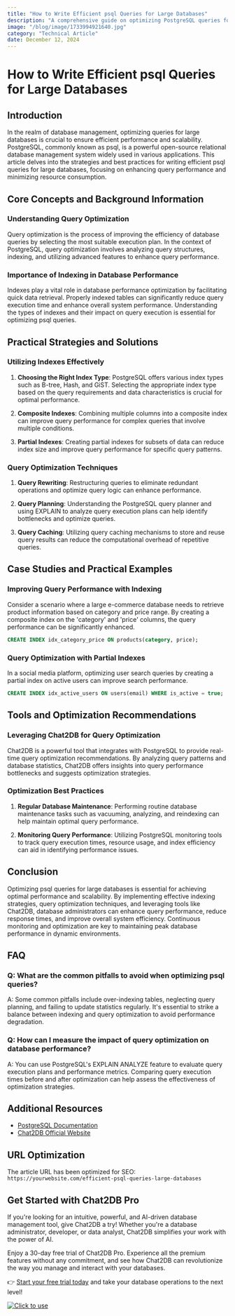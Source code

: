 ```yaml
---
title: "How to Write Efficient psql Queries for Large Databases"
description: "A comprehensive guide on optimizing PostgreSQL queries for large databases to improve performance and scalability."
image: "/blog/image/1733994921640.jpg"
category: "Technical Article"
date: December 12, 2024
---
```


# How to Write Efficient psql Queries for Large Databases


<Authors date="December 12, 2024">
  <Author name="Rowan Hill" link="https://chat2db.ai" />
</Authors>

## Introduction

In the realm of database management, optimizing queries for large databases is crucial to ensure efficient performance and scalability. PostgreSQL, commonly known as psql, is a powerful open-source relational database management system widely used in various applications. This article delves into the strategies and best practices for writing efficient psql queries for large databases, focusing on enhancing query performance and minimizing resource consumption.

## Core Concepts and Background Information

### Understanding Query Optimization

Query optimization is the process of improving the efficiency of database queries by selecting the most suitable execution plan. In the context of PostgreSQL, query optimization involves analyzing query structures, indexing, and utilizing advanced features to enhance query performance.

### Importance of Indexing in Database Performance

Indexes play a vital role in database performance optimization by facilitating quick data retrieval. Properly indexed tables can significantly reduce query execution time and enhance overall system performance. Understanding the types of indexes and their impact on query execution is essential for optimizing psql queries.

## Practical Strategies and Solutions

### Utilizing Indexes Effectively

1. **Choosing the Right Index Type**: PostgreSQL offers various index types such as B-tree, Hash, and GiST. Selecting the appropriate index type based on the query requirements and data characteristics is crucial for optimal performance.

2. **Composite Indexes**: Combining multiple columns into a composite index can improve query performance for complex queries that involve multiple conditions.

3. **Partial Indexes**: Creating partial indexes for subsets of data can reduce index size and improve query performance for specific query patterns.

### Query Optimization Techniques

1. **Query Rewriting**: Restructuring queries to eliminate redundant operations and optimize query logic can enhance performance.

2. **Query Planning**: Understanding the PostgreSQL query planner and using EXPLAIN to analyze query execution plans can help identify bottlenecks and optimize queries.

3. **Query Caching**: Utilizing query caching mechanisms to store and reuse query results can reduce the computational overhead of repetitive queries.

## Case Studies and Practical Examples

### Improving Query Performance with Indexing

Consider a scenario where a large e-commerce database needs to retrieve product information based on category and price range. By creating a composite index on the 'category' and 'price' columns, the query performance can be significantly enhanced.

```sql
CREATE INDEX idx_category_price ON products(category, price);
```

### Query Optimization with Partial Indexes

In a social media platform, optimizing user search queries by creating a partial index on active users can improve search performance.

```sql
CREATE INDEX idx_active_users ON users(email) WHERE is_active = true;
```

## Tools and Optimization Recommendations

### Leveraging Chat2DB for Query Optimization

Chat2DB is a powerful tool that integrates with PostgreSQL to provide real-time query optimization recommendations. By analyzing query patterns and database statistics, Chat2DB offers insights into query performance bottlenecks and suggests optimization strategies.

### Optimization Best Practices

1. **Regular Database Maintenance**: Performing routine database maintenance tasks such as vacuuming, analyzing, and reindexing can help maintain optimal query performance.

2. **Monitoring Query Performance**: Utilizing PostgreSQL monitoring tools to track query execution times, resource usage, and index efficiency can aid in identifying performance issues.

## Conclusion

Optimizing psql queries for large databases is essential for achieving optimal performance and scalability. By implementing effective indexing strategies, query optimization techniques, and leveraging tools like Chat2DB, database administrators can enhance query performance, reduce response times, and improve overall system efficiency. Continuous monitoring and optimization are key to maintaining peak database performance in dynamic environments.

## FAQ

### Q: What are the common pitfalls to avoid when optimizing psql queries?

A: Some common pitfalls include over-indexing tables, neglecting query planning, and failing to update statistics regularly. It's essential to strike a balance between indexing and query optimization to avoid performance degradation.

### Q: How can I measure the impact of query optimization on database performance?

A: You can use PostgreSQL's EXPLAIN ANALYZE feature to evaluate query execution plans and performance metrics. Comparing query execution times before and after optimization can help assess the effectiveness of optimization strategies.

## Additional Resources

- [PostgreSQL Documentation](https://www.postgresql.org/docs/)
- [Chat2DB Official Website](https://www.chat2db.com/)

## URL Optimization

The article URL has been optimized for SEO: `https://yourwebsite.com/efficient-psql-queries-large-databases`


## Get Started with Chat2DB Pro

If you're looking for an intuitive, powerful, and AI-driven database management tool, give Chat2DB a try! Whether you're a database administrator, developer, or data analyst, Chat2DB simplifies your work with the power of AI.

Enjoy a 30-day free trial of Chat2DB Pro. Experience all the premium features without any commitment, and see how Chat2DB can revolutionize the way you manage and interact with your databases.

👉 [Start your free trial today](https://chat2db.ai/pricing) and take your database operations to the next level!


[![Click to use](/image/blog/bg/chat2db.jpg)](https://chat2db.ai/)
